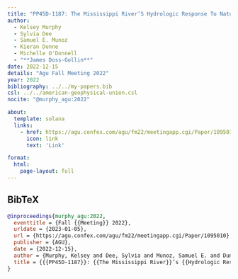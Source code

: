 ```yaml
---
title: "PP45D-1187: The Mississippi River’S Hydrologic Response To Natural Vs. Anthropogenic Forcing From The Last Millennium Through The 21St Century"
author:
  - Kelsey Murphy
  - Sylvia Dee
  - Samuel E. Munoz
  - Kieran Dunne
  - Michelle O'Donnell
  - "**James Doss-Gollin**"
date: 2022-12-15
details: "Agu Fall Meeting 2022"
year: 2022
bibliography: ../../my-papers.bib
csl: ../../american-geophysical-union.csl
nocite: "@murphy_agu:2022"

about:
  template: solana
  links:
    - href: https://agu.confex.com/agu/fm22/meetingapp.cgi/Paper/1095010
      icon: link
      text: 'Link'

format:
  html:
    page-layout: full
---
```


## BibTeX

```bibtex
@inproceedings{murphy_agu:2022,
  eventtitle = {Fall {{Meeting}} 2022},
  urldate = {2023-01-05},
  url = {https://agu.confex.com/agu/fm22/meetingapp.cgi/Paper/1095010},
  publisher = {AGU},
  date = {2022-12-15},
  author = {Murphy, Kelsey and Dee, Sylvia and Munoz, Samuel E. and Dunne, Kieran and O'Donnell, Michelle and Doss-Gollin, James},
  title = {{{PP45D-1187}}: {{The Mississippi River}}’s {{Hydrologic Response}} to {{Natural}} vs. {{Anthropogenic Forcing}} from the {{Last Millennium}} through the 21st {{Century}}},
}
```